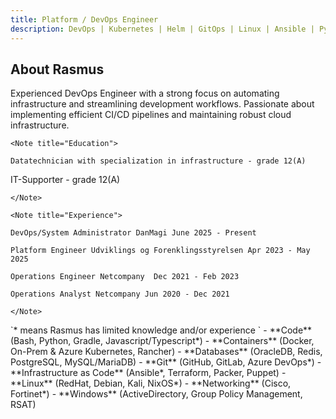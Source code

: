 ```yaml
---
title: Platform / DevOps Engineer
description: DevOps | Kubernetes | Helm | GitOps | Linux | Ansible | Python | Automation | CI CD Pipelines | Docker | Innovative Thinker | Rapid Learner
---
```


## About Rasmus

<CardGroup cols={2}>
  <Card title="About Me">
Experienced DevOps Engineer with a strong focus on automating infrastructure and streamlining
	development workflows.
Passionate about implementing efficient CI/CD pipelines and maintaining
	robust cloud infrastructure.

	<Note title="Education">

	Datatechnician with specialization in infrastructure - grade 12(A)

  IT-Supporter - grade 12(A)

	</Note>

	<Note title="Experience">

	DevOps/System Administrator DanMagi June 2025 - Present

	Platform Engineer Udviklings og Forenklingsstyrelsen Apr 2023 - May 2025

	Operations Engineer Netcompany  Dec 2021 - Feb 2023

	Operations Analyst Netcompany Jun 2020 - Dec 2021

	</Note>
  </Card>
  <Card title="Experience">
    <Note>`* means Rasmus has limited knowledge and/or experience `</Note>
	- **Code** (Bash, Python, Gradle, Javascript/Typescript*)
	- **Containers** (Docker, On-Prem & Azure Kubernetes, Rancher)
	- **Databases** (OracleDB, Redis, PostgreSQL, MySQL/MariaDB)
	- **Git** (GitHub, GitLab, Azure DevOps*)
	- **Infrastructure as Code** (Ansible*, Terraform, Packer, Puppet)
	- **Linux** (RedHat, Debian, Kali, NixOS*)
	- **Networking** (Cisco, Fortinet*)
	- **Windows** (ActiveDirectory, Group Policy Management, RSAT)
  </Card>
</CardGroup>

